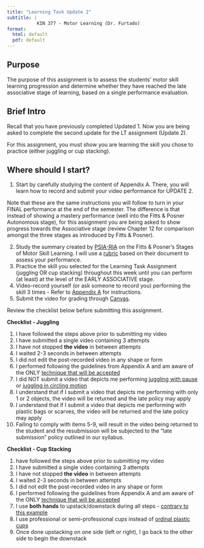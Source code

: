 ```yaml
---
title: "Learning Task Update 2"
subtitle: |
           KIN 377 - Motor Learning (Dr. Furtado)
format: 
  html: default
  pdf: default
---
```


## Purpose

The purpose of this assignment is to assess the students' motor skill learning progression and determine whether they have reached the late associative stage of learning, based on a single performance evaluation.

## Brief Intro

Recall that you have previously completed Updated 1. Now you are being asked to complete the second update for the LT assignment (Update 2).

For this assignment, you must show you are learning the skill you chose to practice (either juggling or cup stacking).

## Where should I start?

1.  Start by carefully studying the content of Appendix A. There, you will learn how to record and submit your video performance for UPDATE 2.

::: callout
Note that these are the same instructions you will follow to turn in your FINAL performance at the end of the semester. The difference is that instead of showing a mastery performance (well into the Fitts & Posner Autonomous stage), for this assignment you are being asked to show progress towards the Associative stage (review Chapter 12 for comparison amongst the three stages as introduced by Fitts & Posner).
:::

2.  Study the summary created by [PSIA-RIA](https://www.psia-rm.org/download/resources/fall_training/PSIA-RM%20&%20Fitts%20&%20Posner%20Stages.pdf) on the Fitts & Posner's Stages of Motor Skill Learning. I will use a [rubric](377-appendix-d.qmd) based on their document to assess your performance.
3.  Practice the skill you selected for the Learning Task Assignment (juggling OR cup stacking) throughout this week until you can perform (at least) at the level of the EARLY ASSOCIATIVE stage.
4.  Video-record yourself (or ask someone to record you) performing the skill 3 times - Refer to [Appendix A](https://drfurtado.github.io/site/courses/377/syllabus.html#video-recording-for-juggling-or-cup-stacking "Link") for instructions.
5.  Submit the video for grading through [Canvas](www.canvas.csun.edu).

::: callout
Review the checklist below before submitting this assignment.
:::

**Checklist - Juggling**

1.  I have followed the steps above prior to submitting my video
2.  I have submitted a single video containing 3 attempts
3.  I have not stopped **the video** in between attempts
4.  I waited 2-3 seconds in between attempts
5.  I did not edit the post-recorded video in any shape or form
6.  I performed following the guidelines from Appendix A and am aware of the ONLY [technique that will be accepted](https://youtu.be/yAcDYYvXTaA?t=3)
7.  I did NOT submit a video that depicts me performing [juggling with pause](https://youtu.be/whiwiYz20Fo) or [juggling in circling motion](https://youtu.be/sFSHpxQQchQ)  
8.  I understand that if I submit a video that depicts me performing with only 1 or 2 objects, the video will be returned and the late policy may apply
9.  I understand that if I submit a video that depicts me performing with plastic bags or scarves, the video will be returned and the late policy may apply
10. Failing to comply with items 5-9, will result in the video being returned to the student and the resubmission will be subjected to the "late submission" policy outlined in our syllabus.

**Checklist - Cup Stacking**

1.  have followed the steps above prior to submitting my video
2.  I have submitted a single video containing 3 attempts
3.  I have not stopped **the video** in between attempts
4.  I waited 2-3 seconds in between attempts
5.  I did not edit the post-recorded video in any shape or form
6.  I performed following the guidelines from Appendix A and am aware of the ONLY [technique that will be accepted](https://youtu.be/slf2ZNCYmGk)
7.  I use **both hands** to upstack/downstack during all steps - [contrary to this example](https://youtu.be/9LxYIE7b-bI)
8.  I use professional or semi-professional cups instead of [ordinal plastic cups](https://youtu.be/UrBMRXqfLus)
9.  Once done upstacking on one side (left or right), I go back to the other side to begin the downstack
